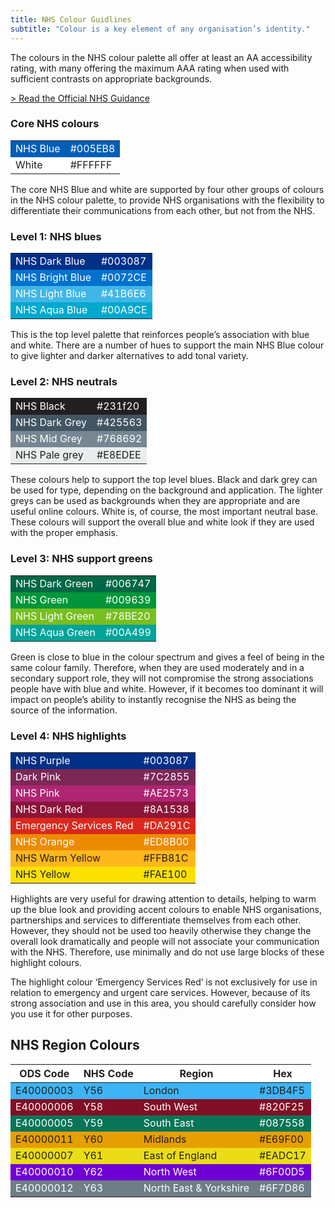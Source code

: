```yaml
---
title: NHS Colour Guidlines
subtitle: "Colour is a key element of any organisation’s identity."
---
```


<style>
    .colourCore {
        text-align: left;
    }
    .colourCore tr:nth-child(1) { background: #005EB8; color: #FFFFFF;}
    .colourCore tr:nth-child(2) { background: #FFFFFF; color: #231f20;}

    .colourBlue {
        text-align: left;
    }
    .colourBlue tr:nth-child(1) { background: #003087; color: #FFFFFF;}
    .colourBlue tr:nth-child(2) { background: #0072CE; color: #FFFFFF;}
    .colourBlue tr:nth-child(3) { background: #41B6E6; color: #FFFFFF;}
    .colourBlue tr:nth-child(4) { background: #00A9CE; color: #FFFFFF;}

    .colourNeutral {
        text-align: left;
    }
    .colourNeutral tr:nth-child(1) { background: #231f20; color: #FFFFFF;}
    .colourNeutral tr:nth-child(2) { background: #425563; color: #FFFFFF;}
    .colourNeutral tr:nth-child(3) { background: #768692; color: #FFFFFF;}
    .colourNeutral tr:nth-child(4) { background: #E8EDEE; color: #231f20;}

    .colourGreen {
        text-align: left;
    }
    .colourGreen tr:nth-child(1) { background: #006747; color: #FFFFFF;}
    .colourGreen tr:nth-child(2) { background: #009639; color: #FFFFFF;}
    .colourGreen tr:nth-child(3) { background: #78BE20; color: #FFFFFF;}
    .colourGreen tr:nth-child(4) { background: #00A499; color: #FFFFFF;}

    .colourHighlight {
        text-align: left;
    }
    .colourHighlight tr:nth-child(1) { background: #003087; color: #FFFFFF;}
    .colourHighlight tr:nth-child(2) { background: #7C2855; color: #FFFFFF;}
    .colourHighlight tr:nth-child(3) { background: #AE2573; color: #FFFFFF;}
    .colourHighlight tr:nth-child(4) { background: #8A1538; color: #FFFFFF;}
    .colourHighlight tr:nth-child(5) { background: #DA291C; color: #FFFFFF;}
    .colourHighlight tr:nth-child(6) { background: #ED8B00; color: #FFFFFF;}
    .colourHighlight tr:nth-child(7) { background: #FFB81C; color: #231f20;}
    .colourHighlight tr:nth-child(8) { background: #FAE100; color: #231f20;}

    .colourRegion {
        text-align: left;
    }
    .colourRegion th {
                        background-color: #FFFFFF !important;
                        color: #231f20;
                    }
    .colourRegion tr:nth-child(1) { background: #3DB4F5; color: #231f20;}
    .colourRegion tr:nth-child(2) { background: #820F25; color: #FFFFFF;}
    .colourRegion tr:nth-child(3) { background: #087558; color: #FFFFFF;}
    .colourRegion tr:nth-child(4) { background: #E69F00; color: #231f20;}
    .colourRegion tr:nth-child(5) { background: #EADC17; color: #231f20;}
    .colourRegion tr:nth-child(6) { background: #6F00D5; color: #FFFFFF;}
    .colourRegion tr:nth-child(7) { background: #6F7D86; color: #FFFFFF;}
</style>

The colours in the NHS colour palette all offer at least an AA accessibility rating, with many offering the maximum AAA rating when used with sufficient contrasts on appropriate backgrounds.

[> Read the Official NHS Guidance](https://www.england.nhs.uk/nhsidentity/identity-guidelines/colours/)

### Core NHS colours
<div class="colourCore">
| | |
| -- | -- |
| NHS Blue | #005EB8 |
| White | #FFFFFF |
</div>

The core NHS Blue and white are supported by four other groups of colours in the NHS colour palette, to provide NHS organisations with the flexibility to differentiate their communications from each other, but not from the NHS.

### Level 1: NHS blues
<div class="colourBlue">
| | |
| -- | -- |
| NHS Dark Blue | #003087 |
| NHS Bright Blue | #0072CE |
| NHS Light Blue | #41B6E6 |
| NHS Aqua Blue | #00A9CE |
</div>

This is the top level palette that reinforces people's association with blue and white. There are a number of hues to support the main NHS Blue colour to give lighter and darker alternatives to add tonal variety.

### Level 2: NHS neutrals
<div class="colourNeutral">
| | |
| -- | -- |
| NHS Black | #231f20 |
| NHS Dark Grey | #425563 |
| NHS Mid Grey | #768692 |
| NHS Pale grey | #E8EDEE |
</div>

These colours help to support the top level blues. Black and dark grey can be used for type, depending on the background and application. The lighter greys can be used as backgrounds when they are appropriate and are useful online colours. White is, of course, the most important neutral base. These colours will support the overall blue and white look if they are used with the proper emphasis.

### Level 3: NHS support greens
<div class="colourGreen">
| | |
| -- | -- |
| NHS Dark Green | #006747 |
| NHS Green | #009639 |
| NHS Light Green | #78BE20 |
| NHS Aqua Green | #00A499 |
</div>

Green is close to blue in the colour spectrum and gives a feel of being in the same colour family. Therefore, when they are used moderately and in a secondary support role, they will not compromise the strong associations people have with blue and white. However, if it becomes too dominant it will impact on people’s ability to instantly recognise the NHS as being the source of the information.

### Level 4: NHS highlights
<div class="colourHighlight">
| | |
| -- | -- |
| NHS Purple | #003087 |
| Dark Pink | #7C2855 |
| NHS Pink | #AE2573 |
| NHS Dark Red | #8A1538 |
| Emergency Services Red | #DA291C |
| NHS Orange | #ED8B00 |
| NHS Warm Yellow | #FFB81C |
| NHS Yellow | #FAE100 |
</div>

Highlights are very useful for drawing attention to details, helping to warm up the blue look and providing accent colours to enable NHS organisations, partnerships and services to differentiate themselves from each other. However, they should not be used too heavily otherwise they change the overall look dramatically and people will not associate your communication with the NHS. Therefore, use minimally and do not use large blocks of these highlight colours.

The highlight colour ‘Emergency Services Red’ is not exclusively for use in relation to emergency and urgent care services. However, because of its strong association and use in this area, you should carefully consider how you use it for other purposes.

## NHS Region Colours
<div class="colourRegion">
ODS Code | NHS Code | Region | Hex |
-- | -- |-- | -- |
E40000003 | Y56 | London | #3DB4F5 |
E40000006 | Y58 | South West | #820F25 |
E40000005 | Y59 | South East | #087558 |
E40000011 | Y60 | Midlands | #E69F00 |
E40000007 | Y61 | East of England | #EADC17 |
E40000010 | Y62 | North West | #6F00D5 |
E40000012 | Y63 | North East & Yorkshire | #6F7D86 |
</div>